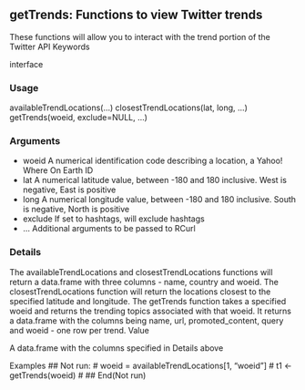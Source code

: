 
## getTrends: Functions to view Twitter trends 
These functions will allow you to interact with the trend portion of the Twitter API 
Keywords

interface

### Usage
availableTrendLocations(...) closestTrendLocations(lat, long, ...) getTrends(woeid, exclude=NULL, ...)

### Arguments
* woeid A numerical identification code describing a location, a Yahoo! Where On Earth ID
* lat A numerical latitude value, between -180 and 180 inclusive. West is negative, East is positive
* long A numerical longitude value, between -180 and 180 inclusive. South is negative, North is positive
* exclude If set to hashtags, will exclude hashtags
* ... Additional arguments to be passed to RCurl

### Details
The availableTrendLocations and closestTrendLocations functions will return a data.frame with three columns - name, country and woeid. The closestTrendLocations function will return the locations closest to the specified latitude and longitude. The getTrends function takes a specified woeid and returns the trending topics associated with that woeid. It returns a data.frame with the columns being name, url, promoted_content, query and woeid - one row per trend. 
Value

A data.frame with the columns specified in Details above 

Examples
  ## Not run: 
#     woeid = availableTrendLocations[1, "woeid"]
#     t1 <- getTrends(woeid)
#   ## End(Not run)

